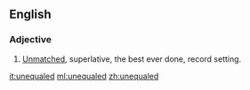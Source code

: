 ==English==

===Adjective===
{{en-adj|-}}

#[[unmatched|Unmatched]], superlative,  the best ever done, record setting.

[[it:unequaled]]
[[ml:unequaled]]
[[zh:unequaled]]